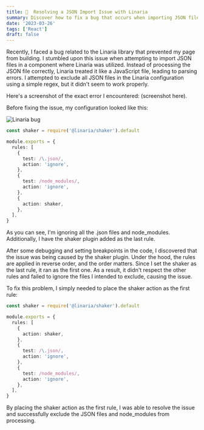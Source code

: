 ```yaml
---
title: 🥴  Resolving a JSON Import Issue with Linaria
summary: Discover how to fix a bug that occurs when importing JSON files in a component with the Linaria library, by making a simple adjustment to the configuration order.
date: '2023-03-26'
tags: ['React']
draft: false
---
```


Recently, I faced a bug related to the Linaria library that prevented my page from building. I stumbled upon this issue when attempting to import JSON files in a component where Linaria was utilized. Instead of processing the JSON file correctly, Linaria treated it like a JavaScript file, leading to parsing errors. I attempted to exclude all JSON files in the Linaria configuration using a simple regex, but it didn't seem to work properly.

Here's a screenshot of the exact error I encountered: (screenshot here).

Before fixing the issue, my configuration looked like this:

![Linaria bug](/static/images/resolving-json-import-issue-linaria-library/screenshot.png)

```typescript
const shaker = require('@linaria/shaker').default

module.exports = {
  rules: [
    {
      test: /\.json/,
      action: 'ignore',
    },
    {
      test: /node_modules/,
      action: 'ignore',
    },
    {
      action: shaker,
    },
  ],
}
```

As you can see, I'm ignoring all the .json files and node_modules. Additionally, I have the shaker plugin added as the last rule.

After some debugging and setting breakpoints in the code, I discovered that the issue was being caused by the shaker plugin. Under the hood, the rules are applied in reverse order, and the order matters. Since I set the shaker as the last rule, it ran as the first one. As a result, it didn't respect the other rules and failed to ignore the files I intended to exclude, causing the issue.

To fix this problem, I simply needed to place the shaker action as the first rule:

```typescript
const shaker = require('@linaria/shaker').default

module.exports = {
  rules: [
    {
      action: shaker,
    },
    {
      test: /\.json/,
      action: 'ignore',
    },
    {
      test: /node_modules/,
      action: 'ignore',
    },
  ],
}
```

By placing the shaker action as the first rule, I was able to resolve the issue and successfully exclude the JSON files and node_modules from processing.
